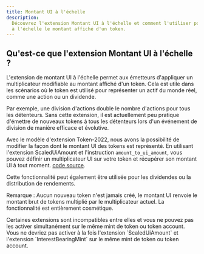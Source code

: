 ```yaml
---
title: Montant UI à l'échelle
description:
  Découvrez l'extension Montant UI à l'échelle et comment l'utiliser pour mettre
  à l'échelle le montant affiché d'un token.
---
```


## Qu'est-ce que l'extension Montant UI à l'échelle ?

L'extension de montant UI à l'échelle permet aux émetteurs d'appliquer un
multiplicateur modifiable au montant affiché d'un token. Cela est utile dans les
scénarios où le token est utilisé pour représenter un actif du monde réel, comme
une action ou un dividende.

Par exemple, une division d'actions double le nombre d'actions pour tous les
détenteurs. Sans cette extension, il est actuellement peu pratique d'émettre de
nouveaux tokens à tous les détenteurs lors d'un événement de division de manière
efficace et évolutive.

Avec le modèle d'extension Token-2022, nous avons la possibilité de modifier la
façon dont le montant UI des tokens est représenté. En utilisant l'extension
ScaledUiAmount et l'instruction `amount_to_ui_amount`, vous pouvez définir un
multiplicateur UI sur votre token et récupérer son montant UI à tout moment.
[code source](https://github.com/solana-program/token-2022/tree/main/program/src/extension/scaled_ui_amount).

Cette fonctionnalité peut également être utilisée pour les dividendes ou la
distribution de rendements.

Remarque : Aucun nouveau token n'est jamais créé, le montant UI renvoie le
montant brut de tokens multiplié par le multiplicateur actuel. La fonctionnalité
est entièrement cosmétique.

<Callout type="info">
  Certaines extensions sont incompatibles entre elles et vous ne pouvez pas les
  activer simultanément sur le même mint de token ou token account. Vous ne
  devriez pas activer à la fois l'extension `ScaledUiAmount` et l'extension
  `InterestBearingMint` sur le même mint de token ou token account.
</Callout>
